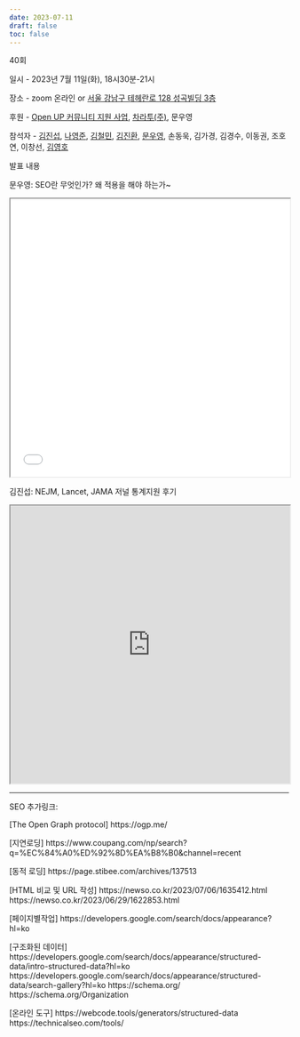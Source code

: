```yaml
---
date: 2023-07-11
draft: false
toc: false
---
```


40회

일시 - 2023년 7월 11일(화), 18시30분-21시

장소 - zoom 온라인 or [서울 강남구 테헤란로 128 성곡빌딩 3층](http://kko.to/_m187jEDYY)

<div id="daumRoughmapContainer1692248495740" class="root_daum_roughmap root_daum_roughmap_landing" 
style=";margin: auto;"></div>

<script charset="UTF-8" class="daum_roughmap_loader_script" src="https://ssl.daumcdn.net/dmaps/map_js_init/roughmapLoader.js"></script>

<script charset="UTF-8">
	new daum.roughmap.Lander({
		"timestamp" : "1692248495740",
		"key" : "2fv7o",
		"mapWidth" : "640",
		"mapHeight" : "360"
	}).render();
</script>

후원 - [Open UP 커뮤니티 지원 사업](https://www.oss.kr/community_support_cm/show/2de472f0-6a84-4d5c-90f1-142231938d17?page=2), [차라투(주)](https://www.zarathu.com/), 문우영

참석자 - [김진섭](https://github.com/jinseob2kim),  [나영준](https://github.com/YoungjunNa), [김철민](https://github.com/cmman75), [김진환](https://github.com/jhk0530), [문우영](https://github.com/bluetsys), 손동욱, 김가경, 김경수, 이동권, 조호연, 이창선, [김영호](https://github.com/thisis05)

발표 내용

문우영: SEO란 무엇인가? 왜 적용을 해야 하는가~

<iframe width = '100%' height ='500px' class = 'slide-deck' src = 'SEO.pdf'></iframe>

김진섭: NEJM, Lancet, JAMA 저널 통계지원 후기

<iframe width = '100%' height ='500px' class = 'slide-deck' src = 'https://jinseob2kim.github.io/lecture-general/yonsei_conf/'></iframe>
      
---

SEO 추가링크: 

[The Open Graph protocol]
https://ogp.me/

[지연로딩]
https://www.coupang.com/np/search?q=%EC%84%A0%ED%92%8D%EA%B8%B0&channel=recent

[동적 로딩]
https://page.stibee.com/archives/137513

[HTML 비교 및 URL 작성]
https://newso.co.kr/2023/07/06/1635412.html
https://newso.co.kr/2023/06/29/1622853.html

[페이지별작업]
https://developers.google.com/search/docs/appearance?hl=ko

[구조화된 데이터]
https://developers.google.com/search/docs/appearance/structured-data/intro-structured-data?hl=ko
https://developers.google.com/search/docs/appearance/structured-data/search-gallery?hl=ko
https://schema.org/
https://schema.org/Organization

[온라인 도구]
https://webcode.tools/generators/structured-data
https://technicalseo.com/tools/

